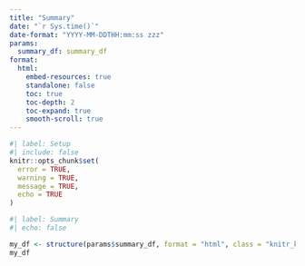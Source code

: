 ```yaml
---
title: "Summary"
date: "`r Sys.time()`"
date-format: "YYYY-MM-DDTHH:mm:ss zzz"
params:
  summary_df: summary_df
format:
  html:
    embed-resources: true
    standalone: false
    toc: true
    toc-depth: 2
    toc-expand: true
    smooth-scroll: true
---
```


```r
#| label: Setup
#| include: false
knitr::opts_chunk$set(
  error = TRUE,
  warning = TRUE,
  message = TRUE,
  echo = TRUE
)
```

```r
#| label: Summary
#| echo: false

my_df <- structure(params$summary_df, format = "html", class = "knitr_kable")
my_df
```
